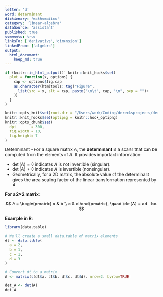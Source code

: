 ```yaml
---
letter: 'd'
word: determinant
dictionary: 'mathematics'
category: 'linear-algebra'
dataSource: 'assistant'
published: true
comments: true
linksTo: ['derivative','dimension']
linkedFrom: ['algebra']
output:
  html_document:
    keep_md: true
---
```


```r
if (knitr::is_html_output()) knitr::knit_hooks$set(
  plot = function(x, options) {
    cap <- options$fig.cap
    as.character(htmltools::tag("Figure",
      list(src = x, alt = cap, paste("\n\t", cap, "\n", sep = ""))
    ))
  }
)

knitr::opts_knit$set(root.dir = "/Users/work/Coding/derecksprojects/derecksnotes.com-playground/derecksnotes.com/client/src/app/dictionaries/mathematics/definitions")
knitr::knit_hooks$set(optipng = knitr::hook_optipng)
knitr::opts_chunk$set(
  dpi       = 300,
  fig.width = 10,
  fig.height= 7
)
```

<a id="determinant">Determinant</a> - For a square matrix $A$, the **determinant** is a scalar that can be computed from the elements of $A$. It provides important information:

- $\det(A) = 0$ indicates $A$ is not invertible (singular).
- $\det(A) \neq 0$ indicates $A$ is invertible (nonsingular).
- Geometrically, for a 2D matrix, the absolute value of the determinant gives the area scaling factor of the linear transformation represented by $A$.

**For a 2×2 matrix**:

$$
A = 
\begin{pmatrix}
a & b \\
c & d
\end{pmatrix},
\quad
\det(A) = ad - bc.
$$

**Example in R**:

```r
library(data.table)

# We'll create a small data.table of matrix elements
dt <- data.table(
  a = 2,
  b = 1,
  c = 1,
  d = 3
)

# Convert dt to a matrix
A <- matrix(c(dt$a, dt$b, dt$c, dt$d), nrow=2, byrow=TRUE)

det_A <- det(A)
det_A
```

